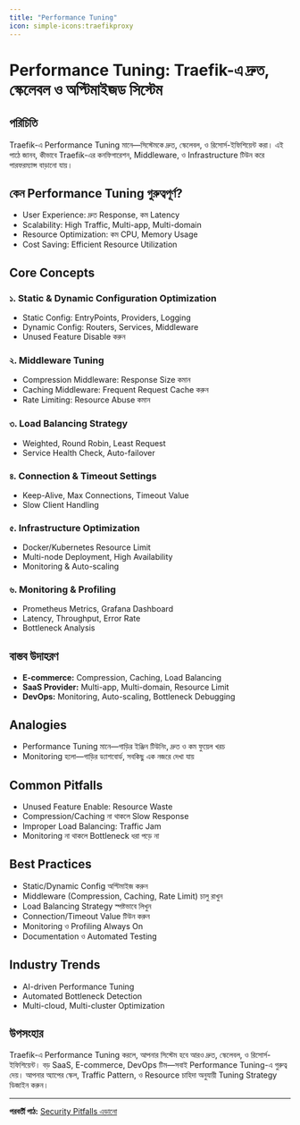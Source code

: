 ```yaml
---
title: "Performance Tuning"
icon: simple-icons:traefikproxy
---
```


# Performance Tuning: Traefik-এ দ্রুত, স্কেলেবল ও অপ্টিমাইজড সিস্টেম

## পরিচিতি

Traefik-এ Performance Tuning মানে—সিস্টেমকে দ্রুত, স্কেলেবল, ও রিসোর্স-ইফিশিয়েন্ট করা। এই পাঠে জানব, কীভাবে Traefik-এর কনফিগারেশন, Middleware, ও Infrastructure টিউন করে পারফরম্যান্স বাড়ানো যায়।

## কেন Performance Tuning গুরুত্বপূর্ণ?

- User Experience: দ্রুত Response, কম Latency
- Scalability: High Traffic, Multi-app, Multi-domain
- Resource Optimization: কম CPU, Memory Usage
- Cost Saving: Efficient Resource Utilization

## Core Concepts

### ১. Static & Dynamic Configuration Optimization
- Static Config: EntryPoints, Providers, Logging
- Dynamic Config: Routers, Services, Middleware
- Unused Feature Disable করুন

### ২. Middleware Tuning
- Compression Middleware: Response Size কমান
- Caching Middleware: Frequent Request Cache করুন
- Rate Limiting: Resource Abuse কমান

### ৩. Load Balancing Strategy
- Weighted, Round Robin, Least Request
- Service Health Check, Auto-failover

### ৪. Connection & Timeout Settings
- Keep-Alive, Max Connections, Timeout Value
- Slow Client Handling

### ৫. Infrastructure Optimization
- Docker/Kubernetes Resource Limit
- Multi-node Deployment, High Availability
- Monitoring & Auto-scaling

### ৬. Monitoring & Profiling
- Prometheus Metrics, Grafana Dashboard
- Latency, Throughput, Error Rate
- Bottleneck Analysis

## বাস্তব উদাহরণ

- **E-commerce:** Compression, Caching, Load Balancing
- **SaaS Provider:** Multi-app, Multi-domain, Resource Limit
- **DevOps:** Monitoring, Auto-scaling, Bottleneck Debugging

## Analogies

- Performance Tuning মানে—গাড়ির ইঞ্জিন টিউনিং, দ্রুত ও কম ফুয়েল খরচ
- Monitoring হলো—গাড়ির ড্যাশবোর্ড, সবকিছু এক নজরে দেখা যায়

## Common Pitfalls

- Unused Feature Enable: Resource Waste
- Compression/Caching না থাকলে Slow Response
- Improper Load Balancing: Traffic Jam
- Monitoring না থাকলে Bottleneck ধরা পড়ে না

## Best Practices

- Static/Dynamic Config অপ্টিমাইজ করুন
- Middleware (Compression, Caching, Rate Limit) চালু রাখুন
- Load Balancing Strategy স্পষ্টভাবে লিখুন
- Connection/Timeout Value টিউন করুন
- Monitoring ও Profiling Always On
- Documentation ও Automated Testing

## Industry Trends

- AI-driven Performance Tuning
- Automated Bottleneck Detection
- Multi-cloud, Multi-cluster Optimization

## উপসংহার

Traefik-এ Performance Tuning করলে, আপনার সিস্টেম হবে আরও দ্রুত, স্কেলেবল, ও রিসোর্স-ইফিশিয়েন্ট। বড় SaaS, E-commerce, DevOps টিম—সবাই Performance Tuning-এ গুরুত্ব দেয়। আপনার অ্যাপের স্কেল, Traffic Pattern, ও Resource চাহিদা অনুযায়ী Tuning Strategy ডিজাইন করুন।

---

**পরবর্তী পাঠ:** [Security Pitfalls এড়ানো](/traefik/security-pitfalls)
